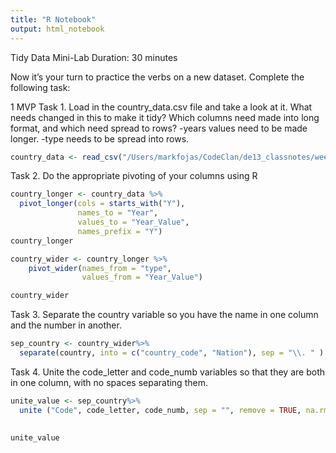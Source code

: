 ```yaml
---
title: "R Notebook"
output: html_notebook
---
```


Tidy Data Mini-Lab
Duration: 30 minutes

Now it’s your turn to practice the verbs on a new dataset. Complete the following task:

1 MVP
Task 1.
Load in the country_data.csv file and take a look at it. What needs changed in this to make it tidy? Which columns need made into long format, and which need spread to rows?
-years values need to be made longer.
-type needs to be spread into rows.
```r
country_data <- read_csv("/Users/markfojas/CodeClan/de13_classnotes/week_02/day_1/4_tidy_data_mini_lab/data/country_data.csv")


```



Task 2.
Do the appropriate pivoting of your columns using R

```r
country_longer <- country_data %>% 
  pivot_longer(cols = starts_with("Y"),
               names_to = "Year",
               values_to = "Year_Value",
               names_prefix = "Y")
country_longer

country_wider <- country_longer %>% 
    pivot_wider(names_from = "type",
                values_from = "Year_Value")

country_wider
```



Task 3.
Separate the country variable so you have the name in one column and the number in another.
```r
sep_country <- country_wider%>% 
  separate(country, into = c("country_code", "Nation"), sep = "\\. " )

```





Task 4.
Unite the code_letter and code_numb variables so that they are both in one column, with no spaces separating them. 

```r
unite_value <- sep_country%>% 
  unite ("Code", code_letter, code_numb, sep = "", remove = TRUE, na.rm = FALSE)
  

unite_value
```

